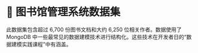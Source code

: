 # 📘 图书馆管理系统数据集

此数据集包含超过 6,700 份图书文档和大约 6,250 位相关作者。数据使用了 MongoDB 中一些最常见的数据建模技术进行结构化。这些技术在开发者日的“数据建模实践课程”中有涵盖。